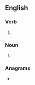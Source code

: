 ==English==

===Verb===
{{head|en|verb form}}

# {{en-third-person singular of|curtail}}

===Noun===
{{head|en|noun plural form}}

# {{plural of|curtail|lang=en}}

===Anagrams===
* {{anagrams|en|rustical}}